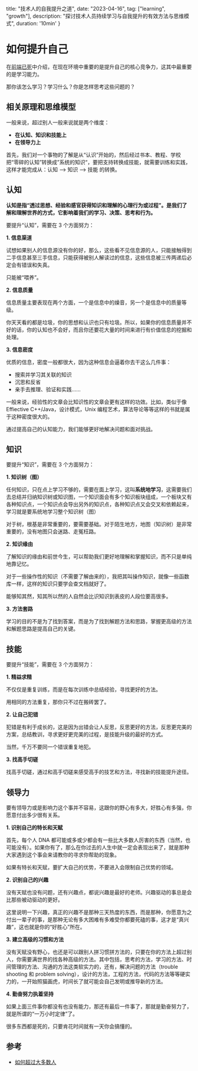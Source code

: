   title: "技术人的自我提升之道",
  date: "2023-04-16",
  tag: ["learning", "growth"],
  description: "探讨技术人员持续学习与自我提升的有效方法与思维模式",
  duration: '10min'
}

# 如何提升自己

在[前端已死](https://github.com/niexia/niexia.github.io/issues/66)中介绍，在现在环境中重要的是提升自己的核心竞争力，这其中最重要的是学习能力。

那你该怎么学习？学习什么？你是怎样思考这些问题的？

## 相关原理和思维模型

一般来说，超过别人一般来说就是两个维度：

- **在认知、知识和技能上**
- **在领导力上**

首先，我们对一个事物的了解是从“认识”开始的，然后经过书本、教程、学校把“零碎的认知”转换成”系统的知识“，要把支持转换成技能，就需要训练和实践，这样才能完成从：认知 ——> 知识 ——> 技能 的转换。

## 认知

**认知是指“透过思想、经验和感官获得知识和理解的心理行为或过程”。是我们了解和理解世界的方式，它影响着我们的学习、决策、思考和行为。**

要提升“认知”，需要在 3 个方面努力：

**1. 信息渠道**

试想如果别人的信息源没有你的好，那么，这些看不见信息源的人，只能接触得到二手信息甚至三手信息，只能获得被别人解读过的信息，这些信息被三传两递后必定会有错误和失真。

只能被“喂养”。

**2. 信息质量**

信息质量主要表现在两个方面，一个是信息中的燥音，另一个是信息中的质量等级。

你天天看的都是垃圾，你的思想和认识也只有垃圾。所以，如果你的信息质量并不好的话，你的认知也不会好，而且你还要花大量的时间来进行有价值信息的挖掘和处理。

**3. 信息密度**

优质的信息，密度一般都很大，因为这种信息会逼着你去干这么几件事：
- 搜索并学习其关联的知识
- 沉思和反省
- 亲手去推理、验证和实践……

一般来说，经验性的文章会比知识性的文章会更有这样的功效。比如，类似于像 Effiective C++/Java，设计模式，Unix 编程艺术，算法导论等等这样的书就是属于这种密度很大的。

通过提高自己的认知能力，我们能够更好地解决问题和面对挑战。

## 知识

要提升“知识”，需要在 3 个方面努力：

**1. 知识树（图）**

任何知识，只在点上学习不够的，需要在面上学习，这叫**系统地学习**，这需要我们去总结并归纳知识树或知识图，一个知识面会有多个知识板块组成，一个板块又有各种知识点，一个知识点会导出另外的知识点，各种知识点又会交叉和依赖起来，学习就是要系统地学习整个知识树（图）

对于树，根基是非常重要的，要需要基础。对于陌生地方，地图（知识树）是非常重要的，没有地图只会迷路、走冤枉路。

**2. 知识缘由**

了解知识的缘由和前世今生，可以帮助我们更好地理解和掌握知识，而不只是单纯地靠记忆。

对于一些操作性的知识（不需要了解由来的），我把其叫操作知识，就像一些函数库一样，这样的知识只要学会查文档就好了。

能够知其然，知其所以然的人自然会比识知识到表皮的人段位要高很多。

**3. 方法套路**

学习的目的不是为了找到答案，而是为了找到解题方法和思路，掌握更高级的方法和解题思路是提高自己的关键。

## 技能

要提升“技能”，需要在 3 个方面努力：

**1. 精益求精**

不仅仅是重复训练，而是在每次训练中总结经验，寻找更好的方法。

用相同的方法重复，那你只不过在搬砖罢了。

**2. 让自己犯错**

犯错是有利于成长的，这是因为出错会让人反思，反思更好的方法，反思更完美的方案，总结教训，寻求更好更完美的过程，是技能升级的最好的方式。

当然，千万不要同一个错误重复地犯。

**3. 找高手切磋**

找高手切磋，通过和高手切磋来感受高手的技艺和方法，寻找新的技能提升途径。

## 领导力

要有领导力或是影响力这个事并不容易，这跟你的野心有多大，好胜心有多强，你愿意付出多少很有关系。

**1. 识别自己的特长和天赋**

首先，每个人 DNA 都可能或多或少都会有一些比大多数人厉害的东西（当然，也可能没有）。如果你有了，那么在你过去的人生中就一定会表现出来了，就是那种大家遇到这个事会来请教你的寻求你帮助的现象。

如果有特长和天赋，要扩大自己的优势，不要进入会限制自己优势的领域。

**2. 识别自己的兴趣**

没有天赋也没有问题，还有兴趣点，都说兴趣是最好的老师。兴趣驱动的事总是会比那些被动驱动的更好。

这里说明一下兴趣，真正的兴趣不是那种三天热度的东西，而是那种，你愿意为之付出一辈子的事，是那种无论有多大困难有多难受你都要死磕的事，这才是“真兴趣”，这也就是你的“好胜心”所在。

**3. 建立高级的习惯和方法**


没有天赋没有野心，也还是可以跟别人拼习惯拼方法的，只要在你的方法上超过别人，你需要满世界的找各种高级的方法。其中包括，思考的方法，学习的方法、时间管理的方法、沟通的方法这类软实力的，还有，解决问题的方法（trouble shooting 和 problem solving），设计的方法，工程的方法，代码的方法等等硬实力的，一开始照猫画虎，时间长了就可能会自己发明或推导新的方法。





**4. 勤奋努力执着坚持**

如果上面三件事你都没有也没有能力，那还有最后一件事了，那就是勤奋努力了，就是所谓的“一万小时定律”了。

很多东西都是死的，只要肯花时间就有一天你会搞懂的。

## 参考

- [如何超过大多数人](https://coolshell.cn/articles/19464.html)

